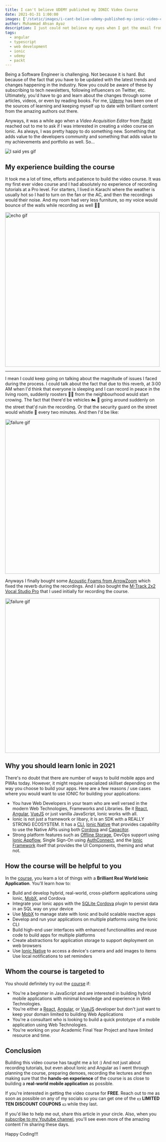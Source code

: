 ```yaml
---
title: I can't believe UDEMY published my IONIC Video Course
date: 2021-01-31 1:00:00
images: ['/static/images/i-cant-belive-udemy-published-my-ionic-video-course/thumbnail.png']
author: Muhammad Ahsan Ayaz
description: I just could not believe my eyes when I got the email from an Acquisition Editor at Packt that I got my IONIC video course published on UDEMY. Let me tell you how it all happened.
tags:
  - angular
  - typescript
  - web development
  - ionic
  - udemy
  - packt
---
```


<IonicCourse />

Being a Software Engineer is challenging. Not because it is hard. But because of the fact that you have to be updated with the latest trends and changes happening in the industry. Now you could be aware of these by subscribing to tech newsletters, following influencers on Twitter, etc. Ultimately, you'd have to go and learn about the changes through some articles, videos, or even by reading books. For me, [Udemy](https://udemy.com) has been one of the sources of learning and keeping myself up to date with brilliant content from the amazing authors out there.

Anyways, it was a while ago when a _Video Acquisition Editor_ from [Packt](https://www.packtpub.com/) reached out to me to ask if I was interested in creating a video course on Ionic. As always, I was pretty happy to do something new. Something that adds value to the developers community and something that adds value to my achievements and portfolio as well. So...

<img
  title="I said yes gif"
  alt="I said yes gif"
  src="https://media.giphy.com/media/l1J9EibRkt7GsMIJG/giphy.gif"
/>

## My experience building the course

It took me a lot of time, efforts and patience to build the video course. It was my first ever video course and I had absolutely no experience of recording tutorials at a Pro level. For starters, I lived in Karachi where the weather is usually hot so I had to turn on the fan or the AC, and then the recordings would their noise. And my room had very less furniture, so my voice would bounce of the walls while recording as well 🤦‍♂️

<img
  title="echo gif"
  width="500"
  alt="echo gif"
  src="https://media.tenor.com/images/28ac68b2d54e8fe85a34a2248b026725/tenor.gif"
/>

<hr />

I mean I could keep going on talking about the magnitude of issues I faced during the process. I could talk about the fact that due to this reverb, at 3:00 AM when I'd think that everyone is sleeping and I can record in peace in the living room, suddenly roosters 🐓🐓 from the neighbourhood would start crowing. The fact that there'd be vehicles 🏍️ 🚗 going around suddenly on the street that'd ruin the recording. Or that the security guard on the street would whistle 📯 every two minutes. And then I'd be like:

<img
  title="throw table gif"
  width="500"
  alt="failure gif"
  src="https://media1.giphy.com/media/X83Y7r03T6uty/200.gif"
/>

Anyways I finally bought some [Acoustic Foams from ArrowZoom](https://arrowzoom.com/collections/acoustic-foam) which fixed the reverb during the recordings. And I also bought the [M-Track 2x2 Vocal Studio Pro](https://m-audio.com/m-track2x2vsp) that I used initially for recording the course.

<img
  title="initial setup image"
  width="500"
  alt="failure gif"
  src="/i-cant-belive-udemy-published-my-ionic-video-course/initial-setup.jpg"
/>

## Why you should learn Ionic in 2021

There's no doubt that there are number of ways to build mobile apps and PWAs today. However, it might require specialized skillset depending on the way you choose to build your apps. Here are a few reasons / use cases where you would want to use IONIC for building your applications:

- You have Web Developers in your team who are well versed in the modern Web Technologies, Frameworks and Libraries. Be it [React](https://reactjs.org/), [Angular](https://ionicframework.com/docs/native), [VueJS](https://vuejs.org/) or just vanilla JavaScript, Ionic works with all.
- Ionic is not just a framework or libary, it is an SDK with a REALLY STRONG ECOSYSTEM. It has a [CLI](https://ionicframework.com/docs/cli), [Ionic Native](https://ionicframework.com/docs/native/community) that provides capability to use the Native APIs using both [Cordova](https://cordova.apache.org/) and [Capacitor](https://capacitorjs.com/).
- Strong platform features such as [Offline Storage](https://ionic.io/products/offline-storage), DevOps support using [Ionic Appflow](https://useappflow.com/), Single Sign-On using [AuthConnect](https://ionic.io/products/auth-connect), and the [Ionic Framework](https://ionicframework.com/docs) itself that provides the UI Components, theming and what not.

## How the course will be helpful to you

In the [course](https://www.udemy.com/course/hands-on-app-development-with-ionic/), you learn a lot of things with a **Brilliant Real World Ionic Application**. You'll learn how to:

- Build and develop hybrid, real-world, cross-platform applications using Ionic, [MobX](https://mobx.js.org/README.html), and Cordova
- Integrate your Ionic apps with the [SQLite Cordova](https://ionicframework.com/docs/native/sqlite) plugin to persist data in an SQL way on your device
- Use [MobX](https://mobx.js.org/README.html) to manage state with Ionic and build scalable reactive apps
- Develop and run your applications on multiple platforms using the Ionic CLI
- Build high-end user interfaces with enhanced functionalities and reuse code to build apps for multiple platforms
- Create abstractions for application storage to support deployment on web browsers
- Use [Ionic Native](https://ionicframework.com/docs/native) to access a device's camera and add images to items
  Use local notifications to set reminders

## Whom the course is targeted to

You should definitely try out the [course](https://www.udemy.com/course/hands-on-app-development-with-ionic/) if:

- You're a beginner in JavaScript and are interested in building hybrid mobile applications with minimal knowledge and experience in Web Technologies.
- You're either a [React](https://reactjs.org/), [Angular](https://ionicframework.com/docs/native), or [VueJS](https://vuejs.org/) developer but don't just want to keep your domain limited to building Web Applications
- You're a consultant who is looking to build a quick prototype of a mobile application using Web Technologies.
- You're working on your Academic Final Year Project and have limited resource and time.

## Conclusion

Building this video course has taught me a lot :) And not just about recording tutorials, but even about Ionic and Angular as I went through planning the course, preparing demoes, recording the lectures and then making sure that the **hands-on experience** of the course is as close to building a **real-world mobile application** as possible.

If you're interested in getting the video course for **FREE**. Reach out to me as soon as possible on any of my socials so you can get one of the 💵 **LIMITED TEN DISCOUNT COUPONS** 💵 while they last.

If you'd like to help me out, share this article in your circle. Also, when you [subscribe to my Youtube channel](https://www.youtube.com/channel/UCAys-Lg76QcRNGc0dOr_bXA?sub_confirmation=1), you'll see even more of the amazing content I'm sharing these days.

Happy Coding!!!
